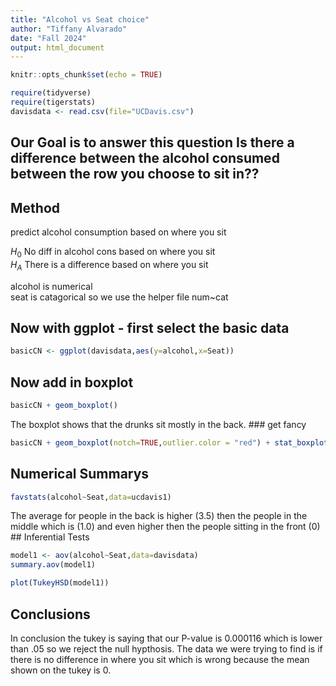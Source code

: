 ```yaml
---
title: "Alcohol vs Seat choice"
author: "Tiffany Alvarado"
date: "Fall 2024"
output: html_document
---
```


```r
knitr::opts_chunk$set(echo = TRUE)
```

```r
require(tidyverse)
require(tigerstats)
davisdata <- read.csv(file="UCDavis.csv")
```
## Our Goal is to answer this question Is there a difference between the alcohol consumed between the row you choose to sit in??


## Method
predict alcohol consumption based on where you sit  

$H_0$ No diff in alcohol cons based on where you sit  
$H_A$ There is a difference based on where you sit  

alcohol is numerical  
seat is catagorical so we use the helper file num~cat  


## Now with ggplot - first select the basic data

```r
basicCN <- ggplot(davisdata,aes(y=alcohol,x=Seat))
```
## Now add in boxplot

```r
basicCN + geom_boxplot()
```
  
  The boxplot shows that the drunks sit mostly in the back. 
### get fancy  

```r
basicCN + geom_boxplot(notch=TRUE,outlier.color = "red") + stat_boxplot(geom ='errorbar') + labs(title="Fancy notch boxplot \n with 2 lines")
```

## Numerical Summarys 
```r
favstats(alcohol~Seat,data=ucdavis1)
```
The average for people in the back is higher (3.5) then the people in the middle which is (1.0) and even higher then the people sitting in the front (0)
## Inferential Tests

```r
model1 <- aov(alcohol~Seat,data=davisdata)
summary.aov(model1)
```


```r
plot(TukeyHSD(model1))
```

## Conclusions
In conclusion the tukey is saying that our P-value is 0.000116 which is lower than .05 so we reject the null hypthosis. The data we were trying to find is if there is no difference in where you sit which is wrong because the mean shown on the tukey is 0. 
